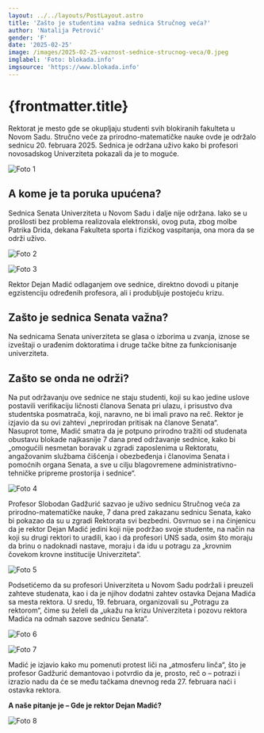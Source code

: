 ```yaml
---
layout: ../../layouts/PostLayout.astro
title: 'Zašto je studentima važna sednica Stručnog veća?'
author: 'Natalija Petrović'
gender: 'F'
date: '2025-02-25'
image: /images/2025-02-25-vaznost-sednice-strucnog-veca/0.jpeg
imglabel: 'Foto: blokada.info'
imgsource: 'https://www.blokada.info'
---
```



# {frontmatter.title}

Rektorat je mesto gde se okupljaju studenti svih blokiranih fakulteta u Novom Sadu. Stručno
veće za prirodno-matematičke nauke ovde je održalo sednicu 20. februara 2025. Sednica je
održana uživo kako bi profesori novosadskog Univerziteta pokazali da je to moguće.

<Image
  src="/images/2025-02-25-vaznost-sednice-strucnog-veca/1.jpeg"
  alt="Foto 1"
  label="Foto: blokada.info"
  href="https://www.blokada.info"
/>

## A kome je ta poruka upućena?

Sednica Senata Univerziteta u Novom Sadu i dalje nije održana. Iako se u prošlosti bez
problema realizovala elektronski, ovog puta, zbog molbe Patrika Drida, dekana Fakulteta sporta
i fizičkog vaspitanja, ona mora da se održi uživo.

<Image
  src="/images/2025-02-25-vaznost-sednice-strucnog-veca/2.jpeg"
  alt="Foto 2"
  label="Izvor: nsuzivo.rs"
  href="https://nsuzivo.rs"
/>

<Image
  src="/images/2025-02-25-vaznost-sednice-strucnog-veca/3.jpeg"
  alt="Foto 3"
  label="Izvor: sns.org.rs"
  href="https://www.sns.org.rs/lat/novosti/vesti/za-bolju-srbiju"
/>

Rektor Dejan Madić odlaganjem ove sednice, direktno dovodi u pitanje egzistenciju određenih
profesora, ali i produbljuje postojeću krizu.

## Zašto je sednica Senata važna?

Na sednicama Senata univerziteta se glasa o izborima u zvanja, iznose se izveštaji o urađenim
doktoratima i druge tačke bitne za funkcionisanje univerziteta.

## Zašto se onda ne održi?

Na put održavanju ove sednice ne staju studenti, koji su kao jedine uslove postavili
verifikaciju ličnosti članova Senata pri ulazu, i prisustvo dva studentska posmatrača, koji,
naravno, ne bi imali pravo na reč. Rektor je izjavio da su ovi zahtevi „neprirodan pritisak na
članove Senata“. <br />Nasuprot tome, Madić smatra da je potpuno prirodno tražiti od studenata
obustavu blokade najkasnije 7 dana pred održavanje sednice, kako bi „omogućili nesmetan
boravak u zgradi zaposlenima u Rektoratu, angažovanim službama čišćenja i obezbeđenja i
članovima Senata i pomoćnih organa Senata, a sve u cilju blagovremene administrativno-tehničke
pripreme prostorija i sednice“.

<Image
  src="/images/2025-02-25-vaznost-sednice-strucnog-veca/4.jpeg"
  alt="Foto 4"
  label="Foto: blokada.info"
  href="https://www.blokada.info"
/>

Profesor Slobodan Gadžurić sazvao je uživo sednicu Stručnog veća za prirodno-matematičke
nauke, 7 dana pred zakazanu sednicu Senata, kako bi pokazao da su u zgradi Rektorata svi
bezbedni. Osvrnuo se i na činjenicu da je rektor Dejan Madić jedini koji nije podržao svoje
studente, na način na koji su drugi rektori to uradili, kao i da profesori UNS sada, osim što
moraju da brinu o nadoknadi nastave, moraju i da idu u potragu za „krovnim čovekom krovne
institucije Univerziteta“.

<Image
  src="/images/2025-02-25-vaznost-sednice-strucnog-veca/5.jpeg"
  alt="Foto 5"
  label="Foto: blokada.info"
  href="https://www.blokada.info"
/>

Podsetićemo da su profesori Univerziteta u Novom Sadu podržali i preuzeli zahteve studenata,
kao i da je njihov dodatni zahtev ostavka Dejana Madića sa mesta rektora. U sredu, 19.
februara, organizovali su „Potragu za rektorom“, čime su želeli da „ukažu na krizu
Univerziteta i pozovu rektora Madića na odmah sazove sednicu Senata“.

<Image
  src="/images/2025-02-25-vaznost-sednice-strucnog-veca/6.jpeg"
  alt="Foto 6"
  label="Foto: blokada.info"
  href="https://www.blokada.info"
/>

<Image
  src="/images/2025-02-25-vaznost-sednice-strucnog-veca/7.jpeg"
  alt="Foto 7"
  label="Foto: blokada.info"
  href="https://www.blokada.info"
/>

Madić je izjavio kako mu pomenuti protest liči na „atmosferu linča“, što je profesor Gadžurić
demantovao i potvrdio da je, prosto, reč o – potrazi i izrazio nadu da će se među tačkama
dnevnog reda 27. februara naći i ostavka rektora.

<strong>A naše pitanje je – Gde je rektor Dejan Madić?</strong>

<Image
  src="/images/2025-02-25-vaznost-sednice-strucnog-veca/8.jpeg"
  alt="Foto 8"
  label="Foto: blokada.info"
  href="https://www.blokada.info"
/>
